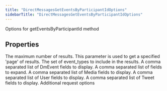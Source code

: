 ```yaml
---
title: "DirectMessagesGetEventsByParticipantIdOptions"
sidebarTitle: "DirectMessagesGetEventsByParticipantIdOptions"
---
```


Options for getEventsByParticipantId method

## Properties

<ParamField name="maxResults" type="number">
The maximum number of results.
</ParamField>





<ParamField name="paginationToken" type="string">
This parameter is used to get a specified 'page' of results.
</ParamField>





<ParamField name="eventTypes" type="any[]">
The set of event_types to include in the results.
</ParamField>





<ParamField name="dmEventfields" type="any[]">
A comma separated list of DmEvent fields to display.
</ParamField>





<ParamField name="expansions" type="any[]">
A comma separated list of fields to expand.
</ParamField>





<ParamField name="mediafields" type="any[]">
A comma separated list of Media fields to display.
</ParamField>





<ParamField name="userfields" type="any[]">
A comma separated list of User fields to display.
</ParamField>





<ParamField name="tweetfields" type="any[]">
A comma separated list of Tweet fields to display.
</ParamField>





<ParamField name="requestOptions" type="[RequestOptions](/xdks/typescript/reference/interfaces/RequestOptions)">
Additional request options
</ParamField>



